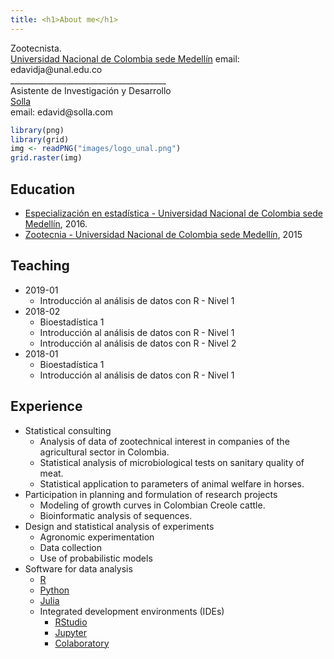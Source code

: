 ```yaml
---
title: <h1>About me</h1>
---
```


<div class = "row">

<div class = "col-md-5">
Zootecnista.    
[Universidad Nacional de Colombia sede Medellín](http://medellin.unal.edu.co/)
email: edavidja@unal.edu.co  
_______________________________________  
Asistente de Investigación y Desarrollo  
[Solla](https://www.solla.com/)  
email: edavid@solla.com
</div>

<div class = "col-md-4">
```r
library(png)
library(grid)
img <- readPNG("images/logo_unal.png")
grid.raster(img)
```
</div>
</div>

## Education

  - [Especialización en estadística - Universidad Nacional de Colombia sede Medellín](http://ciencias.medellin.unal.edu.co/escuelas/estadistica/component/progracad/?snies=134), 2016.
  - [Zootecnia - Universidad Nacional de Colombia sede Medellín](https://cienciasagrarias.medellin.unal.edu.co/index.php/zootecnia), 2015

## Teaching

  - 2019-01
      - Introducción al análisis de datos con R - Nivel 1
  - 2018-02
      - Bioestadística 1
      - Introducción al análisis de datos con R - Nivel 1
      - Introducción al análisis de datos con R - Nivel 2
  - 2018-01
      - Bioestadística 1
      - Introducción al análisis de datos con R - Nivel 1

## Experience  

  - Statistical consulting
      - Analysis of data of zootechnical interest in companies of the agricultural sector in Colombia.
      - Statistical analysis of microbiological tests on sanitary quality of meat.
      - Statistical application to parameters of animal welfare in horses.
  - Participation in planning and formulation of research projects
      - Modeling of growth curves in Colombian Creole cattle.
      - Bioinformatic analysis of sequences.
  - Design and statistical analysis of experiments
      - Agronomic experimentation
      - Data collection
      - Use of probabilistic models
  - Software for data analysis
      - [R](https://cran.r-project.org/)
      - [Python](https://www.python.org/)
      - [Julia](https://julialang.org/)
      - Integrated development environments (IDEs)
          - [RStudio](https://www.rstudio.com/)
          - [Jupyter](http://jupyter.org/)
          - [Colaboratory](https://colab.research.google.com/notebooks/welcome.ipynb)